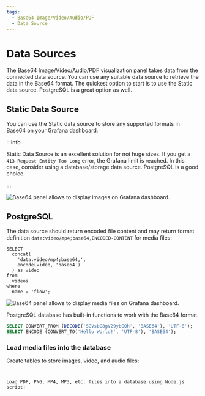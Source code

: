 ```yaml
---
tags:
  - Base64 Image/Video/Audio/PDF
  - Data Source
---
```



# Data Sources

The Base64 Image/Video/Audio/PDF visualization panel takes data from the connected data source.
You can use any suitable data source to retrieve the data in the Base64 format. The quickest option to start is to use the Static data source. PostgreSQL is a great option as well.

## Static Data Source

You can use the Static data source to store any supported formats in Base64 on your Grafana dashboard.

:::info

Static Data Source is an excellent solution for not huge sizes. If you get a `413 Request Entity Too Long` error, the Grafana limit is reached. In this case, consider using a database/storage data source. PostgreSQL is a good choice.

:::

<Image
  title="Base64 panel allows to display images on Grafana dashboard."
  src="/img/plugins/volkovlabs-image-panel/panel.png"
/>

## PostgreSQL

The data source should return encoded file content and may return format definition `data:video/mp4;base64,ENCODED-CONTENT` for media files:

```
SELECT
  concat(
    'data:video/mp4;base64,',
    encode(video, 'base64')
  ) as video
from
  videos
where
  name = 'flow';
```

<Image
  title="Base64 panel allows to display media files on Grafana dashboard."
  src="/img/plugins/volkovlabs-image-panel/video-comments.png"
/>

PostgreSQL database has built-in functions to work with the Base64 format.

```sql
SELECT CONVERT_FROM (DECODE('SGVsbG8gV29ybGQh', 'BASE64'), 'UTF-8');
SELECT ENCODE (CONVERT_TO('Hello World!', 'UTF-8'), 'BASE64');
```

### Load media files into the database

Create tables to store images, video, and audio files:

<Code
  url="https://github.com/VolkovLabs/volkovlabs-image-panel/blob/main/postgres/data.sql"
  language="sql"
/>

Load PDF, PNG, MP4, MP3, etc. files into a database using Node.js script:

<Code
  url="https://github.com/VolkovLabs/volkovlabs-image-panel/blob/main/postgres/load.ts"
  language="js"
/>
